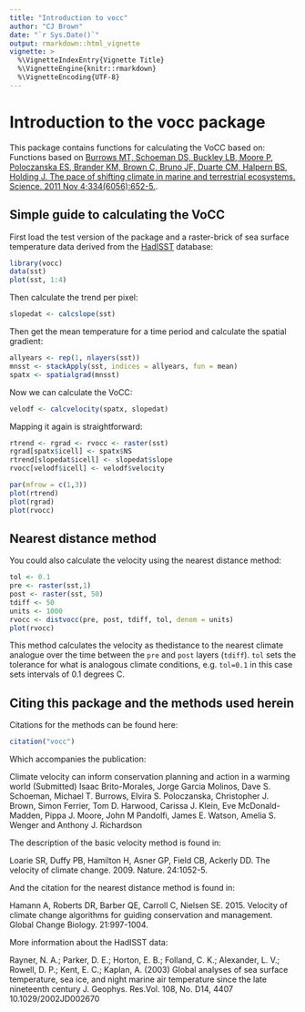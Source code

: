 ```yaml
---
title: "Introduction to vocc"
author: "CJ Brown"
date: "`r Sys.Date()`"
output: rmarkdown::html_vignette
vignette: >
  %\VignetteIndexEntry{Vignette Title}
  %\VignetteEngine{knitr::rmarkdown}
  %\VignetteEncoding{UTF-8}
---
```


# Introduction to the vocc package

This package contains functions for calculating the VoCC based on:
Functions based on [Burrows MT, Schoeman DS, Buckley LB, Moore P, Poloczanska ES, Brander KM, Brown C, Bruno JF, Duarte CM, Halpern BS, Holding J. The pace of shifting climate in marine and terrestrial ecosystems. Science. 2011 Nov 4;334(6056):652-5.](http://science.sciencemag.org/content/334/6056/652).

## Simple guide to calculating the VoCC

First load the test version of the package and a raster-brick of sea surface temperature data derived from the [HadISST](https://www.metoffice.gov.uk/hadobs/hadisst/data/download.html) database:

```r

library(vocc)
data(sst)
plot(sst, 1:4)
```

Then calculate the trend per pixel:

```r
slopedat <- calcslope(sst)
```

Then get the mean temperature for a time period and calculate the spatial gradient:


```r
allyears <- rep(1, nlayers(sst))
mnsst <- stackApply(sst, indices = allyears, fun = mean)
spatx <- spatialgrad(mnsst)
```

Now we can calculate the VoCC:

```r
velodf <- calcvelocity(spatx, slopedat)
```

Mapping it again is straightforward:

```r
rtrend <- rgrad <- rvocc <- raster(sst)
rgrad[spatx$icell] <- spatx$NS
rtrend[slopedat$icell] <- slopedat$slope
rvocc[velodf$icell] <- velodf$velocity

par(mfrow = c(1,3))
plot(rtrend)
plot(rgrad)
plot(rvocc)

```

## Nearest distance method

You could also calculate the velocity using the nearest distance method: 

```r
tol <- 0.1
pre <- raster(sst,1)
post <- raster(sst, 50)
tdiff <- 50
units <- 1000
rvocc <- distvocc(pre, post, tdiff, tol, denom = units)
plot(rvocc)
```

This method calculates the velocity as thedistance to the nearest climate analogue over the time between the `pre` and `post` layers (`tdiff`). 
`tol` sets the tolerance for what is analogous climate conditions, e.g. `tol=0.1` in this case sets intervals of 0.1 degrees C.  

## Citing this package and the methods used herein 

Citations for the methods can be found here: 

```r
citation("vocc")
```

Which accompanies the publication:

Climate velocity can inform conservation planning and action in a warming world (Submitted)
Isaac Brito-Morales, Jorge Garcia Molinos, Dave S. Schoeman, Michael T. Burrows, Elvira S. Poloczanska, Christopher J. Brown, Simon Ferrier, Tom D. Harwood, Carissa J. Klein, Eve McDonald-Madden, Pippa J. Moore, John M Pandolfi, James E. Watson, Amelia S. Wenger and Anthony J. Richardson

The description of the basic velocity method is found in:

Loarie SR, Duffy PB, Hamilton H, Asner GP, Field CB, Ackerly DD. The velocity of climate change. 2009. Nature. 24:1052-5.

And the citation for the nearest distance method is found in:

Hamann A, Roberts DR, Barber QE, Carroll C, Nielsen SE. 2015. Velocity of climate change algorithms for guiding conservation and management. Global Change Biology. 21:997-1004.

More information about the HadISST data: 

Rayner, N. A.; Parker, D. E.; Horton, E. B.; Folland, C. K.; Alexander, L. V.; Rowell, D. P.; Kent, E. C.; Kaplan, A. (2003) Global analyses of sea surface temperature, sea ice, and night marine air temperature since the late nineteenth century J. Geophys. Res.Vol. 108, No. D14, 4407 10.1029/2002JD002670 
